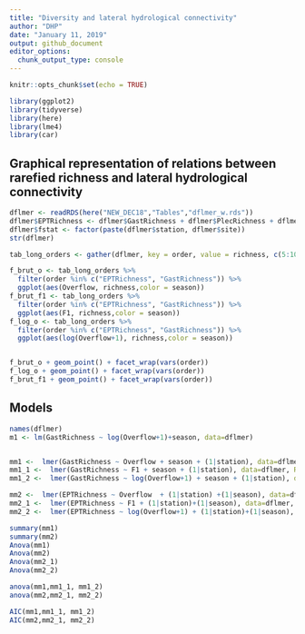 ```yaml
---
title: "Diversity and lateral hydrological connectivity"
author: "DHP"
date: "January 11, 2019"
output: github_document
editor_options: 
  chunk_output_type: console
---
```


```r
knitr::opts_chunk$set(echo = TRUE)
```


```r
library(ggplot2)
library(tidyverse)
library(here)
library(lme4)
library(car)
```


## Graphical representation of relations between rarefied richness and lateral hydrological connectivity
```r
dflmer <- readRDS(here("NEW_DEC18","Tables","dflmer_w.rds"))
dflmer$EPTRichness <- dflmer$GastRichness + dflmer$PlecRichness + dflmer$TRichRichness 
dflmer$fstat <- factor(paste(dflmer$station, dflmer$site))
str(dflmer)

tab_long_orders <- gather(dflmer, key = order, value = richness, c(5:10,21))

f_brut_o <- tab_long_orders %>% 
  filter(order %in% c("EPTRichness", "GastRichness")) %>% 
  ggplot(aes(Overflow, richness,color = season))
f_brut_f1 <- tab_long_orders %>% 
  filter(order %in% c("EPTRichness", "GastRichness")) %>% 
  ggplot(aes(F1, richness,color = season))
f_log_o <- tab_long_orders %>% 
  filter(order %in% c("EPTRichness", "GastRichness")) %>% 
  ggplot(aes(log(Overflow+1), richness,color = season))


f_brut_o + geom_point() + facet_wrap(vars(order)) 
f_log_o + geom_point() + facet_wrap(vars(order)) 
f_brut_f1 + geom_point() + facet_wrap(vars(order))

```

## Models

```r


names(dflmer)
m1 <- lm(GastRichness ~ log(Overflow+1)+season, data=dflmer)


mm1 <-  lmer(GastRichness ~ Overflow + season + (1|station), data=dflmer, REML = F)
mm1_1 <-  lmer(GastRichness ~ F1 + season + (1|station), data=dflmer, REML = F)
mm1_2 <-  lmer(GastRichness ~ log(Overflow+1) + season + (1|station), data=dflmer, REML = F)

mm2 <-  lmer(EPTRichness ~ Overflow  + (1|station) +(1|season), data=dflmer, REML = F)
mm2_1 <-  lmer(EPTRichness ~ F1 + (1|station)+(1|season), data=dflmer, REML = F)
mm2_2 <-  lmer(EPTRichness ~ log(Overflow+1) + (1|station)+(1|season), data=dflmer, REML = F)

summary(mm1)
summary(mm2)
Anova(mm1)
Anova(mm2)
Anova(mm2_1)
Anova(mm2_2)

anova(mm1,mm1_1, mm1_2)
anova(mm2,mm2_1, mm2_2)

AIC(mm1,mm1_1, mm1_2)
AIC(mm2,mm2_1, mm2_2)


```

